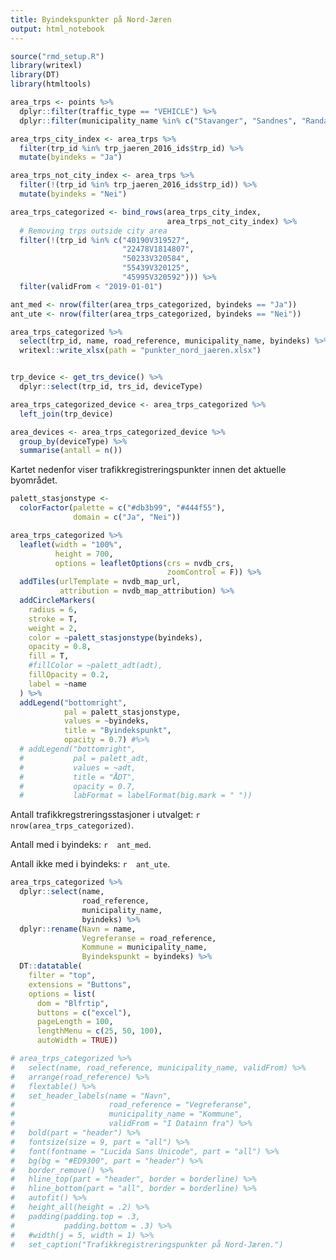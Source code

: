 ```yaml
---
title: Byindekspunkter på Nord-Jæren
output: html_notebook
---
```


```r
source("rmd_setup.R")
library(writexl)
library(DT)
library(htmltools)
```

```r
area_trps <- points %>% 
  dplyr::filter(traffic_type == "VEHICLE") %>% 
  dplyr::filter(municipality_name %in% c("Stavanger", "Sandnes", "Randaberg", "Sola"))

area_trps_city_index <- area_trps %>% 
  filter(trp_id %in% trp_jaeren_2016_ids$trp_id) %>% 
  mutate(byindeks = "Ja")

area_trps_not_city_index <- area_trps %>% 
  filter(!(trp_id %in% trp_jaeren_2016_ids$trp_id)) %>% 
  mutate(byindeks = "Nei")

area_trps_categorized <- bind_rows(area_trps_city_index,
                                   area_trps_not_city_index) %>% 
  # Removing trps outside city area
  filter(!(trp_id %in% c("40190V319527",
                         "22478V1814807",
                         "50233V320584",
                         "55439V320125",
                         "45995V320592"))) %>% 
  filter(validFrom < "2019-01-01")

ant_med <- nrow(filter(area_trps_categorized, byindeks == "Ja"))
ant_ute <- nrow(filter(area_trps_categorized, byindeks == "Nei"))

area_trps_categorized %>% 
  select(trp_id, name, road_reference, municipality_name, byindeks) %>% 
  writexl::write_xlsx(path = "punkter_nord_jaeren.xlsx")


trp_device <- get_trs_device() %>%
  dplyr::select(trp_id, trs_id, deviceType)

area_trps_categorized_device <- area_trps_categorized %>% 
  left_join(trp_device)

area_devices <- area_trps_categorized_device %>% 
  group_by(deviceType) %>% 
  summarise(antall = n())
```


Kartet nedenfor viser trafikkregistreringspunkter innen det aktuelle byområdet.

```r
palett_stasjonstype <- 
  colorFactor(palette = c("#db3b99", "#444f55"), 
              domain = c("Ja", "Nei"))

area_trps_categorized %>%
  leaflet(width = "100%",
          height = 700,
          options = leafletOptions(crs = nvdb_crs,
                                   zoomControl = F)) %>%
  addTiles(urlTemplate = nvdb_map_url,
           attribution = nvdb_map_attribution) %>%
  addCircleMarkers(
    radius = 6,
    stroke = T,
    weight = 2,
    color = ~palett_stasjonstype(byindeks),
    opacity = 0.8,
    fill = T,
    #fillColor = ~palett_adt(adt),
    fillOpacity = 0.2,
    label = ~name
  ) %>%
  addLegend("bottomright",
            pal = palett_stasjonstype,
            values = ~byindeks,
            title = "Byindekspunkt",
            opacity = 0.7) #%>%
  # addLegend("bottomright",
  #           pal = palett_adt,
  #           values = ~adt,
  #           title = "ÅDT",
  #           opacity = 0.7,
  #           labFormat = labelFormat(big.mark = " "))
```


Antall trafikkregstreringsstasjoner i utvalget: `r  nrow(area_trps_categorized)`.

Antall med i byindeks: `r  ant_med`.

Antall ikke med i byindeks: `r  ant_ute`.

```r
area_trps_categorized %>% 
  dplyr::select(name,
                road_reference, 
                municipality_name,
                byindeks) %>%
  dplyr::rename(Navn = name,
                Vegreferanse = road_reference,
                Kommune = municipality_name,
                Byindekspunkt = byindeks) %>% 
  DT::datatable(
    filter = "top",
    extensions = "Buttons",
    options = list(
      dom = "Blfrtip",
      buttons = c("excel"),
      pageLength = 100,
      lengthMenu = c(25, 50, 100),
      autoWidth = TRUE))

# area_trps_categorized %>%
#   select(name, road_reference, municipality_name, validFrom) %>%
#   arrange(road_reference) %>%
#   flextable() %>%
#   set_header_labels(name = "Navn",
#                     road_reference = "Vegreferanse",
#                     municipality_name = "Kommune",
#                     validFrom = "I Datainn fra") %>%
#   bold(part = "header") %>%
#   fontsize(size = 9, part = "all") %>%
#   font(fontname = "Lucida Sans Unicode", part = "all") %>%
#   bg(bg = "#ED9300", part = "header") %>%
#   border_remove() %>%
#   hline_top(part = "header", border = borderline) %>%
#   hline_bottom(part = "all", border = borderline) %>%
#   autofit() %>%
#   height_all(height = .2) %>%
#   padding(padding.top = .3,
#           padding.bottom = .3) %>%
#   #width(j = 5, width = 1) %>%
#   set_caption("Trafikkregistreringspunkter på Nord-Jæren.")
```


